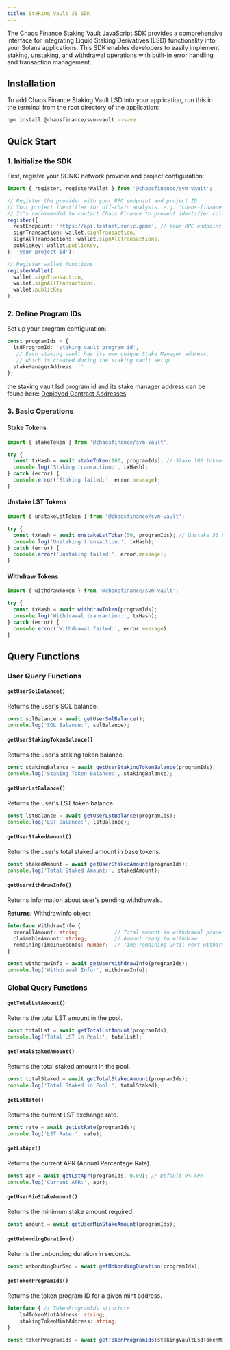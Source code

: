 ```yaml
---
title: Staking Vault JS SDK
---
```


The Chaos Finance Staking Vault JavaScript SDK provides a comprehensive interface for integrating Liquid Staking Derivatives (LSD) functionality into your Solana applications.
This SDK enables developers to easily implement staking, unstaking, and withdrawal operations with built-in error handling and transaction management.


## Installation

To add Chaos Finance Staking Vault LSD into your application, run this in the terminal from the root directory of the application:

```bash
npm install @chaosfinance/svm-vault --save
```

## Quick Start

### 1. Initialize the SDK

First, register your SONIC network provider and project configuration:

```typescript
import { register, registerWallet } from '@chaosfinance/svm-vault';

// Register the provider with your RPC endpoint and project ID
// Your project identifier for off-chain analysis. e.g. 'chaos-finance' / 'fomoney'
// It's recommended to contact Chaos Finance to prevent identifier collisions.
register({
  restEndpoint: 'https://api.testnet.sonic.game', // Your RPC endpoint
  signTransaction: wallet.signTransaction,
  signAllTransactions: wallet.signAllTransactions,
  publicKey: wallet.publicKey,
}, 'your-project-id');

// Register wallet functions
registerWallet(
  wallet.signTransaction,
  wallet.signAllTransactions,
  wallet.publicKey
);
```

### 2. Define Program IDs

Set up your program configuration:

```typescript
const programIds = {
  lsdProgramId: 'staking vault program id',
   // Each staking vault has its own unique Stake Manager address,
   // which is created during the staking vault setup
  stakeManagerAddress: ''
};
```

<Callout>the staking vault lsd program id and its stake manager address can be found here: [Deployed Contract Addresses](contract-addresses)</Callout>


### 3. Basic Operations

#### Stake Tokens

```typescript
import { stakeToken } from '@chaosfinance/svm-vault';

try {
  const txHash = await stakeToken(100, programIds); // Stake 100 tokens
  console.log('Staking transaction:', txHash);
} catch (error) {
  console.error('Staking failed:', error.message);
}
```

#### Unstake LST Tokens

```typescript
import { unstakeLstToken } from '@chaosfinance/svm-vault';

try {
  const txHash = await unstakeLstToken(50, programIds); // Unstake 50 LST tokens
  console.log('Unstaking transaction:', txHash);
} catch (error) {
  console.error('Unstaking failed:', error.message);
}
```

#### Withdraw Tokens

```typescript
import { withdrawToken } from '@chaosfinance/svm-vault';

try {
  const txHash = await withdrawToken(programIds);
  console.log('Withdrawal transaction:', txHash);
} catch (error) {
  console.error('Withdrawal failed:', error.message);
}
```


## Query Functions

### User Query Functions

#### `getUserSolBalance()`

Returns the user's SOL balance.

```typescript
const solBalance = await getUserSolBalance();
console.log('SOL Balance:', solBalance);
```

#### `getUserStakingTokenBalance()`

Returns the user's staking token balance.

```typescript
const stakingBalance = await getUserStakingTokenBalance(programIds);
console.log('Staking Token Balance:', stakingBalance);
```

#### `getUserLstBalance()`

Returns the user's LST token balance.

```typescript
const lstBalance = await getUserLstBalance(programIds);
console.log('LST Balance:', lstBalance);
```

#### `getUserStakedAmount()`

Returns the user's total staked amount in base tokens.

```typescript
const stakedAmount = await getUserStakedAmount(programIds);
console.log('Total Staked Amount:', stakedAmount);
```

#### `getUserWithdrawInfo()`

Returns information about user's pending withdrawals.

**Returns:** WithdrawInfo object

```typescript
interface WithdrawInfo {
  overallAmount: string;           // Total amount in withdrawal process
  claimableAmount: string;         // Amount ready to withdraw
  remainingTimeInSeconds: number;  // Time remaining until next withdrawal
}
```

```typescript
const withdrawInfo = await getUserWithdrawInfo(programIds);
console.log('Withdrawal Info:', withdrawInfo);
```

### Global Query Functions

#### `getTotalLstAmount()`

Returns the total LST amount in the pool.

```typescript
const totalLst = await getTotalLstAmount(programIds);
console.log('Total LST in Pool:', totalLst);
```

#### `getTotalStakedAmount()`

Returns the total staked amount in the pool.

```typescript
const totalStaked = await getTotalStakedAmount(programIds);
console.log('Total Staked in Pool:', totalStaked);
```

#### `getLstRate()`

Returns the current LST exchange rate.

```typescript
const rate = await getLstRate(programIds);
console.log('LST Rate:', rate);
```

#### `getLstApr()`

Returns the current APR (Annual Percentage Rate).

```typescript
const apr = await getLstApr(programIds, 0.09); // Default 9% APR
console.log('Current APR:', apr);
```

#### `getUserMinStakeAmount()`

Returns the minimum stake amount required.

```typescript
const amount = await getUserMinStakeAmount(programIds);
```

#### `getUnbondingDuration()`

Returns the unbonding duration in seconds.

```typescript
const unbondingDurSec = await getUnbondingDuration(programIds);
```

#### `getTokenProgramIds()`

Returns the token program ID for a given mint address.

```typescript
interface { // TokenProgramIds structure
    lsdTokenMintAddress: string;
    stakingTokenMintAddress: string;
}
```

```typescript
const tokenProgramIds = await getTokenProgramIds(stakingVaultLsdTokenMintAddress);
```